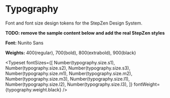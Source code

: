 
<Meta title="Tokens/Typography" />

# Typography

Font and font size design tokens for the StepZen Design System.

**TODO: remove the sample content below and add the real StepZen styles**

**Font:** Nunito Sans

**Weights:** 400(regular), 700(bold), 800(extrabold), 900(black)

<Typeset
  fontSizes={[
    Number(typography.size.s1),
    Number(typography.size.s2),
    Number(typography.size.s3),
    Number(typography.size.m1),
    Number(typography.size.m2),
    Number(typography.size.m3),
    Number(typography.size.l1),
    Number(typography.size.l2),
    Number(typography.size.l3),
  ]}
  fontWeight={typography.weight.black}
/>